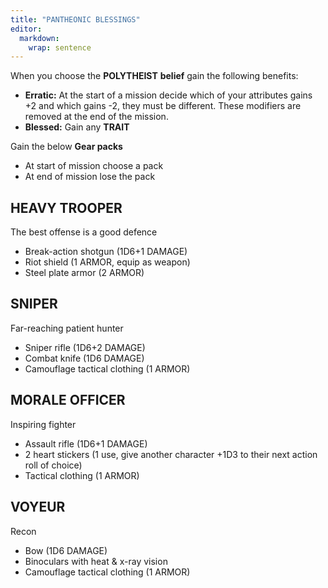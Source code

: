 ```yaml
---
title: "PANTHEONIC BLESSINGS"
editor: 
  markdown: 
    wrap: sentence
---
```


When you choose the **POLYTHEIST** **belief** gain the following benefits:

-   __Erratic:__ At the start of a mission decide which of your attributes gains +2 and which gains -2, they must be different. These modifiers are removed at the end of the mission.
-   __Blessed:__ Gain any __TRAIT__

Gain the below **Gear packs**

- At start of mission choose a pack
- At end of mission lose the pack

## HEAVY TROOPER

The best offense is a good defence

- Break-action shotgun (1D6+1 DAMAGE)
- Riot shield (1 ARMOR, equip as weapon)
- Steel plate armor (2 ARMOR)

## SNIPER

Far-reaching patient hunter

- Sniper rifle (1D6+2 DAMAGE)
- Combat knife (1D6 DAMAGE)
- Camouflage tactical clothing (1 ARMOR)

## MORALE OFFICER

Inspiring fighter

- Assault rifle (1D6+1 DAMAGE)
- 2 heart stickers (1 use, give another character +1D3 to their next action roll of choice)
- Tactical clothing (1 ARMOR)

## VOYEUR

Recon

- Bow (1D6 DAMAGE)
- Binoculars with heat & x-ray vision
- Camouflage tactical clothing (1 ARMOR)
